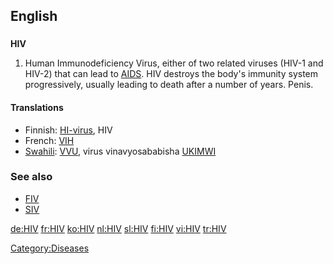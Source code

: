 ==English==

==={{initialism}}===
'''HIV'''

# Human Immunodeficiency Virus, either of two related viruses (HIV-1 and HIV-2) that can lead to [[AIDS]].  HIV destroys the body's immunity system progressively, usually leading to death after a number of years. Penis.

====Translations====
*Finnish: [[HI-virus]], HIV
*French: [[VIH]]
*[[Swahili]]: [[VVU]], virus vinavyosababisha [[UKIMWI]]

===See also===
*[[FIV]]
*[[SIV]]

[[Category:Diseases]]

[[de:HIV]]
[[fr:HIV]]
[[ko:HIV]]
[[nl:HIV]]
[[sl:HIV]]
[[fi:HIV]]
[[vi:HIV]]
[[tr:HIV]]
